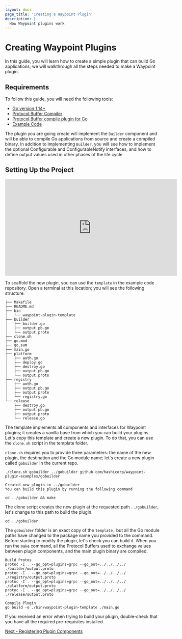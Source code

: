 ```yaml
---
layout: docs
page_title: 'Creating a Waypoint Plugin'
description: |-
  How Waypoint plugins work
---
```


# Creating Waypoint Plugins

In this guide, you will learn how to create a simple plugin that can build Go applications; we will walkthrough all the
steps needed to make a Waypoint plugin.

## Requirements

To follow this guide, you will need the following tools:

- [Go version 1.14+](https://golang.org/doc/install)
- [Protocol Buffer Compiler](https://grpc.io/docs/protoc-installation/)
- [Protocol Buffer compile plugin for Go](https://grpc.io/docs/languages/go/quickstart/)
- [Example Code](https://github.com/hashicorp/waypoint-plugin-examples)

The plugin you are going create will implement the `Builder` component and will be able to compile Go applications from
source and create a compiled binary. In addition to implementing `Builder`, you will see how to implement the optional
Configurable and ConfigurableNotify interfaces, and how to define output values used in other phases of the life cycle.

## Setting Up the Project

<iframe
  width="560"
  height="315"
  src="https://www.youtube.com/embed/4zwZCpqo0j8?start=0&end=145"
  frameborder="0"
  allow="accelerometer; autoplay; clipboard-write; encrypted-media; gyroscope; picture-in-picture"
  allowfullscreen
></iframe>

To scaffold the new plugin, you can use the `template` in the example code repository. Open a terminal at this location;
you will see the following structure.

```shell
├── Makefile
├── README.md
├── bin
│   └── waypoint-plugin-template
├── builder
│   ├── builder.go
│   ├── output.pb.go
│   └── output.proto
├── clone.sh
├── go.mod
├── go.sum
├── main.go
├── platform
│   ├── auth.go
│   ├── deploy.go
│   ├── destroy.go
│   ├── output.pb.go
│   └── output.proto
├── registry
│   ├── auth.go
│   ├── output.pb.go
│   ├── output.proto
│   └── registry.go
└── release
    ├── destroy.go
    ├── output.pb.go
    ├── output.proto
    └── release.go
```

The template implements all components and interfaces for Waypoint plugins; it creates a vanilla base from which you can
build your plugins. Let's copy this template and create a new plugin. To do that, you can use the `clone.sh` script in
the template folder.

`clone.sh` requires you to provide three parameters: the name of the new plugin, the destination and the Go module name; let's
create a new plugin called `gobuilder` in the current repo.

```shell
./clone.sh gobuilder ../gobuilder github.com/hashicorp/waypoint-plugin-examples/gobuilder

Created new plugin in ../gobuilder
You can build this plugin by running the following command

cd ../gobuilder && make
```

The clone script creates the new plugin at the requested path `../gobuilder`, let's change to this path to build the plugin.

```shell
cd ../gobuilder
```

The `gobuilder` folder is an exact copy of the `template,` but all the Go module paths have changed to the package name
you provided to the command. Before starting to modify the plugin, let's check you can build it. When you run the `make`
command, all the Protocol Buffers used to exchange values between plugin components, and the main plugin binary are
compiled.

```shell
Build Protos
protoc -I . --go_opt=plugins=grpc --go_out=../../../../ ./builder/output.proto
protoc -I . --go_opt=plugins=grpc --go_out=../../../../ ./registry/output.proto
protoc -I . --go_opt=plugins=grpc --go_out=../../../../ ./platform/output.proto
protoc -I . --go_opt=plugins=grpc --go_out=../../../../ ./release/output.proto

Compile Plugin
go build -o ./bin/waypoint-plugin-template ./main.go
```

If you received an error when trying to build your plugin, double-check that you have all the required pre-requisites
installed.

[Next - Registering Plugin Components](/waypoint/docs/extending-waypoint/creating-plugins/main)
